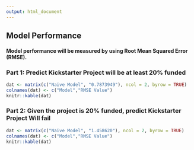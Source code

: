 ```yaml
---
output: html_document
---
```


## Model Performance
#### Model performance will be measured by using Root Mean Squared Error (RMSE).

### Part 1: Predict Kickstarter Project will be at least 20% funded

```r
dat <- matrix(c("Naive Model", "0.7873949"), ncol = 2, byrow = TRUE)
colnames(dat) <- c("Model","RMSE Value")
knitr::kable(dat)
```

### Part 2: Given the project is 20% funded, predict Kickstarter Project Will fail

```r
dat <- matrix(c("Naive Model", "1.458620"), ncol = 2, byrow = TRUE)
colnames(dat) <- c("Model","RMSE Value")
knitr::kable(dat)
```